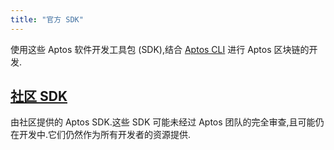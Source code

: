 ```yaml
---
title: "官方 SDK"
---
```



使用这些 Aptos 软件开发工具包 (SDK),结合 [Aptos CLI](/zh/build/cli) 进行 Aptos 区块链的开发.

<CardGrid>
  <LinkCard href="/zh/build/sdks/ts-sdk" title="Typescript SDK" description="Aptos Typescript SDK (推荐)" />

  <LinkCard href="/zh/build/sdks/python-sdk" title="Python SDK" description="Aptos Python SDK" />

  <LinkCard href="/zh/build/sdks/go-sdk" title="Go SDK" description="Aptos Go SDK" />

  <LinkCard href="/zh/build/sdks/dotnet-sdk" title="C#/.NET SDK" description="Aptos .NET SDK" />

  <LinkCard href="/zh/build/sdks/rust-sdk" title="Rust SDK" description="Aptos Rust SDK" />

  <LinkCard href="/zh/build/sdks/cpp-sdk" title="C++ / Unreal SDK" description="Aptos C++ / Unreal SDK" />

  <LinkCard href="/zh/build/sdks/unity-sdk" title="Unity SDK" description="Aptos Unity SDK" />

  <LinkCard href="/zh/build/sdks/wallet-adapter" title="Wallet Adapter" description="Aptos Wallet Adapter" />
</CardGrid>

## [社区 SDK](/zh/build/sdks/community-sdks)

由社区提供的 Aptos SDK.这些 SDK 可能未经过 Aptos 团队的完全审查,且可能仍在开发中.它们仍然作为所有开发者的资源提供.

<CardGrid>
  <LinkCard href="/zh/build/sdks/community-sdks/kotlin-sdk" title="Kotlin SDK" description="Aptos Kotlin Multiplatform SDK by Kaptos" />

  <LinkCard href="/zh/build/sdks/community-sdks/swift-sdk" title="Swift SDK" description="Aptos Swift SDK by Alcove" />
</CardGrid>
